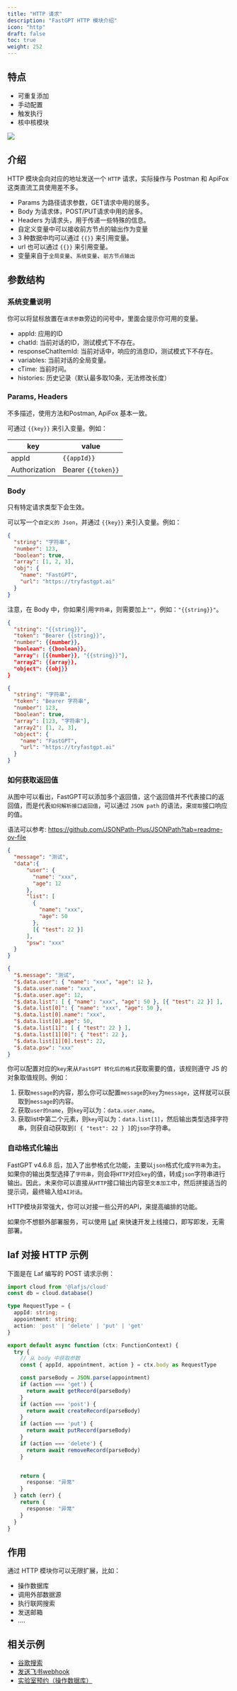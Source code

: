 ```yaml
---
title: "HTTP 请求"
description: "FastGPT HTTP 模块介绍"
icon: "http"
draft: false
toc: true
weight: 252
---
```



## 特点

- 可重复添加
- 手动配置
- 触发执行
- 核中核模块

![](/imgs/http1.jpg)

## 介绍

HTTP 模块会向对应的地址发送一个 `HTTP` 请求，实际操作与 Postman 和 ApiFox 这类直流工具使用差不多。

- Params 为路径请求参数，GET请求中用的居多。
- Body 为请求体，POST/PUT请求中用的居多。
- Headers 为请求头，用于传递一些特殊的信息。  
- 自定义变量中可以接收前方节点的输出作为变量
- 3 种数据中均可以通过 `{{}}` 来引用变量。
- url 也可以通过 `{{}}` 来引用变量。
- 变量来自于`全局变量`、`系统变量`、`前方节点输出`

## 参数结构

### 系统变量说明

你可以将鼠标放置在`请求参数`旁边的问号中，里面会提示你可用的变量。

- appId: 应用的ID
- chatId: 当前对话的ID，测试模式下不存在。
- responseChatItemId: 当前对话中，响应的消息ID，测试模式下不存在。
- variables: 当前对话的全局变量。
- cTime: 当前时间。
- histories: 历史记录（默认最多取10条，无法修改长度）

### Params, Headers

不多描述，使用方法和Postman, ApiFox 基本一致。

可通过 `{{key}}` 来引入变量。例如：

| key | value |
| --- | --- |
| appId | `{{appId}}` |
| Authorization | Bearer `{{token}}` |

### Body

只有特定请求类型下会生效。

可以写一个`自定义的 Json`，并通过 `{{key}}` 来引入变量。例如：

<Tabs>
  <Tab title="假设有一组变量" >


```json
{
  "string": "字符串",
  "number": 123,
  "boolean": true,
  "array": [1, 2, 3],
  "obj": {
    "name": "FastGPT",
    "url": "https://tryfastgpt.ai"
  }
}
```


  </Tab>
  <Tab title="Http 模块中的Body声明" >


注意，在 Body 中，你如果引用`字符串`，则需要加上`""`，例如：`"{{string}}"`。

```json
{
  "string": "{{string}}",
  "token": "Bearer {{string}}",
  "number": {{number}},
  "boolean": {{boolean}},
  "array": [{{number}}, "{{string}}"],
  "array2": {{array}},
  "object": {{obj}}
}
```


  </Tab>
  <Tab title="最终得到的解析" >


```json
{
  "string": "字符串",
  "token": "Bearer 字符串",
  "number": 123,
  "boolean": true,
  "array": [123, "字符串"],
  "array2": [1, 2, 3],
  "object": {
    "name": "FastGPT",
    "url": "https://tryfastgpt.ai"
  }
}
```


  </Tab>
</Tabs>

### 如何获取返回值

从图中可以看出，FastGPT可以添加多个返回值，这个返回值并不代表接口的返回值，而是代表`如何解析接口返回值`，可以通过 `JSON path` 的语法，来`提取`接口响应的值。

语法可以参考: https://github.com/JSONPath-Plus/JSONPath?tab=readme-ov-file

<Tabs>
  <Tab title="接口响应示例" >


```json
{
  "message": "测试",
  "data":{
      "user": {
        "name": "xxx",
        "age": 12
      },
      "list": [
        {
          "name": "xxx",
          "age": 50
        },
        [{ "test": 22 }]
      ],
      "psw": "xxx"
  }
}
```


  </Tab>
  <Tab title="提取示例" >


```json
{
  "$.message": "测试",
  "$.data.user": { "name": "xxx", "age": 12 },
  "$.data.user.name": "xxx",
  "$.data.user.age": 12,
  "$.data.list": [ { "name": "xxx", "age": 50 }, [{ "test": 22 }] ],
  "$.data.list[0]": { "name": "xxx", "age": 50 },
  "$.data.list[0].name": "xxx",
  "$.data.list[0].age": 50,
  "$.data.list[1]": [ { "test": 22 } ],
  "$.data.list[1][0]": { "test": 22 },
  "$.data.list[1][0].test": 22,
  "$.data.psw": "xxx"
}
```


  </Tab>
</Tabs>


你可以配置对应的`key`来从`FastGPT 转化后的格式`获取需要的值，该规则遵守 JS 的对象取值规则。例如：

1. 获取`message`的内容，那么你可以配置`message`的`key`为`message`，这样就可以获取到`message`的内容。
2. 获取`user的name`，则`key`可以为：`data.user.name`。
3. 获取list中第二个元素，则`key`可以为：`data.list[1]`，然后输出类型选择字符串，则获自动获取到`[ { "test": 22 } ]`的`json`字符串。

### 自动格式化输出

FastGPT v4.6.8 后，加入了出参格式化功能，主要以`json`格式化成`字符串`为主。如果你的输出类型选择了`字符串`，则会将`HTTP`对应`key`的值，转成`json`字符串进行输出。因此，未来你可以直接从`HTTP`接口输出内容至`文本加工`中，然后拼接适当的提示词，最终输入给`AI对话`。


<Alert context="warning">
HTTP模块非常强大，你可以对接一些公开的API，来提高编排的功能。

如果你不想额外部署服务，可以使用 [Laf](https://laf.dev/) 来快速开发上线接口，即写即发，无需部署。
</Alert>

## laf 对接 HTTP 示例


下面是在 Laf 编写的 POST 请求示例：

```ts
import cloud from '@lafjs/cloud'
const db = cloud.database()

type RequestType = {
  appId: string;
  appointment: string;
  action: 'post' | 'delete' | 'put' | 'get'
}

export default async function (ctx: FunctionContext) {
  try {
    // 从 body 中获取参数
    const { appId, appointment, action } = ctx.body as RequestType

    const parseBody = JSON.parse(appointment)
    if (action === 'get') {
      return await getRecord(parseBody)
    }
    if (action === 'post') {
      return await createRecord(parseBody)
    }
    if (action === 'put') {
      return await putRecord(parseBody)
    }
    if (action === 'delete') {
      return await removeRecord(parseBody)
    }


    return {
      response: "异常"
    }
  } catch (err) {
    return {
      response: "异常"
    }
  }
}
```

## 作用

通过 HTTP 模块你可以无限扩展，比如：
- 操作数据库
- 调用外部数据源
- 执行联网搜索
- 发送邮箱
- ....


## 相关示例

- [谷歌搜索](/docs/use-cases/app-cases/google_search/)
- [发送飞书webhook](/docs/use-cases/app-cases/feishu_webhook/)
- [实验室预约（操作数据库）](/docs/use-cases/app-cases/lab_appointment/)
